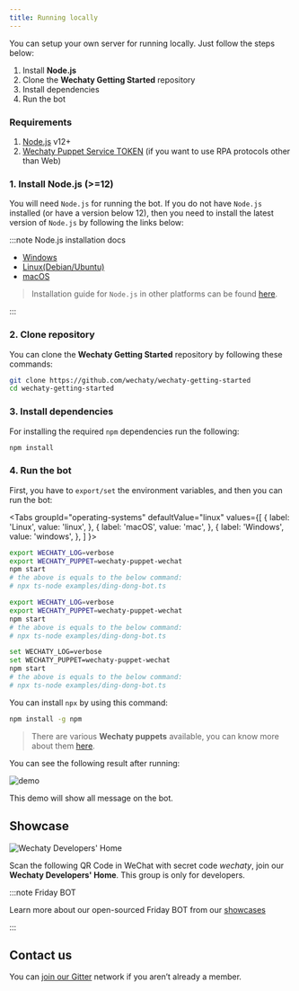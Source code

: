 ```yaml
---
title: Running locally
---
```


<!-- MDX import -->


<!-- Pushes a curious reader through the first few minutes of use. -->

You can setup your own server for running locally. Just follow the steps below:

1. Install **Node.js**
1. Clone the **Wechaty Getting Started** repository
1. Install dependencies
1. Run the bot

<ShortestChatbots />

### Requirements

1. [Node.js](https://nodejs.dev/) v12+
1. [Wechaty Puppet Service TOKEN](https://wechaty.js.org/docs/puppet-services/) (if you want to use RPA protocols other than Web)

### 1. Install Node.js (>=12)

You will need `Node.js` for running the bot. If you do not have `Node.js` installed (or have a version below 12),
then you need to install the latest version of `Node.js` by following the links below:

:::note Node.js installation docs

* [Windows](https://nodejs.org/en/download/package-manager/#windows)
* [Linux\(Debian/Ubuntu\)](https://nodejs.org/en/download/package-manager/#debian-and-ubuntu-based-linux-distributions)
* [macOS](https://nodejs.org/en/download/package-manager/#macos)

> Installation guide for `Node.js` in other platforms can be found [here](https://nodejs.org/en/download/package-manager/).

:::

### 2. Clone repository

You can clone the **Wechaty Getting Started** repository by following these commands:

```bash
git clone https://github.com/wechaty/wechaty-getting-started
cd wechaty-getting-started
```

### 3. Install dependencies

For installing the required `npm` dependencies run the following:

```sh
npm install
```

### 4. Run the bot

First, you have to `export/set` the environment variables, and then you can run the bot:

<Tabs
  groupId="operating-systems"
  defaultValue="linux"
  values={[
    { label: 'Linux',   value: 'linux', },
    { label: 'macOS',   value: 'mac', },
    { label: 'Windows', value: 'windows', },
  ]
}>

<TabItem value="linux">

```bash
export WECHATY_LOG=verbose
export WECHATY_PUPPET=wechaty-puppet-wechat
npm start
# the above is equals to the below command:
# npx ts-node examples/ding-dong-bot.ts
```

</TabItem>
<TabItem value="mac">

```bash
export WECHATY_LOG=verbose
export WECHATY_PUPPET=wechaty-puppet-wechat
npm start
# the above is equals to the below command:
# npx ts-node examples/ding-dong-bot.ts
```

</TabItem>
<TabItem value="windows">

```bash
set WECHATY_LOG=verbose
set WECHATY_PUPPET=wechaty-puppet-wechat
npm start
# the above is equals to the below command:
# npx ts-node examples/ding-dong-bot.ts
```

</TabItem>
</Tabs>

You can install `npx` by using this command:

```sh
npm install -g npm
```

> There are various **Wechaty puppets** available, you can know more about them [here](https://github.com/wechaty/wechaty-getting-started#working-with-different-puppets).

You can see the following result after running:

![demo](/img/docs/getting-started-qrcode.png)

This demo will show all message on the bot.

## Showcase

![Wechaty Developers' Home](/img/friday-qrcode.svg)

Scan the following QR Code in WeChat with secret code _wechaty_, join our **Wechaty Developers' Home**. This group is only for developers.

:::note Friday BOT

Learn more about our open-sourced Friday BOT from our [showcases](showcases/friday-bot.mdx)

:::

## Contact us

You can [join our Gitter](https://gitter.im/wechaty/wechaty) network if you aren’t already a member.
